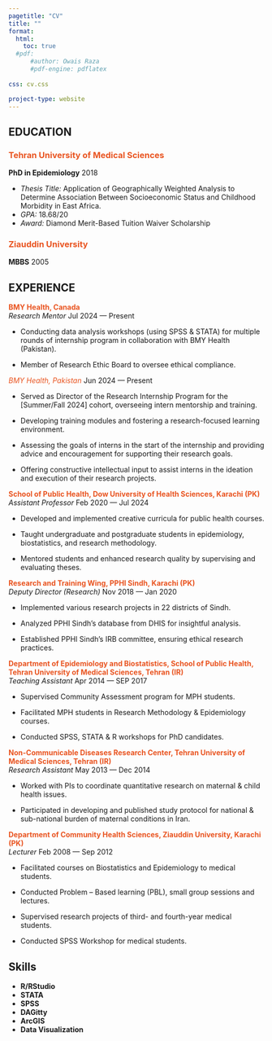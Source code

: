 ```yaml
---
pagetitle: "CV"
title: ""
format:
  html:
    toc: true
  #pdf:
      #author: Owais Raza
      #pdf-engine: pdflatex
    
css: cv.css

project-type: website
---
```


## EDUCATION

### <span style="color:#E95420">Tehran University of Medical Sciences</span> 
**PhD in Epidemiology** [2018]{.cvdate} 

-  *Thesis Title:* Application of Geographically Weighted Analysis to Determine Association Between Socioeconomic Status and Childhood Morbidity in East Africa.  
-  *GPA:* 18.68/20  
-  *Award:* Diamond Merit-Based Tuition Waiver Scholarship

### <span style="color:#E95420">Ziauddin University</span>  
**MBBS** [2005]{.cvdate}




## EXPERIENCE

**<span style="color:#E95420">BMY Health, Canada</span>**\
*Research Mentor* [Jul 2024 --- Present]{.cvdate}

-   Conducting data analysis workshops (using SPSS & STATA) for multiple
rounds of internship program in collaboration with BMY Health (Pakistan).

-   Member of Research Ethic Board to oversee ethical compliance.

*<span style="color:#E95420">BMY Health, Pakistan</span>* [Jun 2024 --- Present]{.cvdate}

-   Served as Director of the Research Internship Program for the [Summer/Fall 2024] cohort, overseeing intern mentorship and training.

-   Developing training modules and fostering a research-focused learning environment.

-   Assessing the goals of interns in the start of the internship and
providing advice and encouragement for supporting their research goals.

-   Offering constructive intellectual input to assist interns in the ideation and execution of their research projects.

**<span style="color:#E95420">School of Public Health, Dow University of Health Sciences, Karachi (PK)</span>**\
*Assistant Professor* [Feb 2020 --- Jul 2024]{.cvdate}

-    Developed and implemented creative curricula for public health courses.

-    Taught undergraduate and postgraduate students in epidemiology, biostatistics, and research methodology.

-    Mentored students and enhanced research quality by supervising and evaluating theses.

**<span style="color:#E95420">Research and Training Wing, PPHI Sindh, Karachi (PK)</span>**\
*Deputy Director (Research)* [Nov 2018 --- Jan 2020]{.cvdate}

-   Implemented various research projects in 22 districts of Sindh.

-   Analyzed PPHI Sindh’s database from DHIS for insightful analysis.

-   Established PPHI Sindh’s IRB committee, ensuring ethical research practices.

**<span style="color:#E95420">Department of Epidemiology and Biostatistics, School of Public Health, Tehran University of Medical Sciences, Tehran (IR)</span>**\
*Teaching Assistant* [Apr 2014 --- SEP 2017]{.cvdate}

-   Supervised Community Assessment program for MPH students.

-   Facilitated MPH students in Research Methodology & Epidemiology courses.

-   Conducted SPSS, STATA & R workshops for PhD candidates.

**<span style="color:#E95420">Non-Communicable Diseases Research Center, Tehran University of Medical Sciences, Tehran (IR)</span>**\
*Research Assistant* [May 2013 --- Dec 2014]{.cvdate}

-   Worked with PIs to coordinate quantitative research on maternal & child health issues.

-   Participated in developing and published study protocol for national & sub-national burden of maternal conditions in Iran.

**<span style="color:#E95420">Department of Community Health Sciences, Ziauddin University, Karachi (PK)</span>**\
*Lecturer* [Feb 2008 --- Sep 2012]{.cvdate}

-   Facilitated courses on Biostatistics and Epidemiology to medical students.

-   Conducted Problem – Based learning (PBL), small group sessions and lectures.

-   Supervised research projects of third- and fourth-year medical students.

-   Conducted SPSS Workshop for medical students.


## Skills  

- **R/RStudio** 
- **STATA** 
- **SPSS**
- **DAGitty**
- **ArcGIS** 
- **Data Visualization** 
